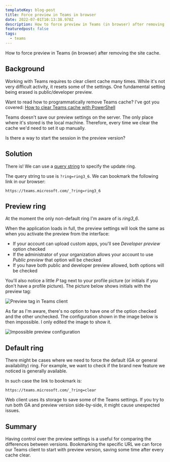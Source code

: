 ```yaml
---
templateKey: blog-post
title: Force preview in Teams in browser
date: 2022-07-01T10:13:38.978Z
description: How to force preview in Teams (in browser) after removing the site cache.
featuredpost: false
tags:
  - teams
---
```

How to force preview in Teams (in browser) after removing the site cache.

## Background

Working with Teams requires to clear client cache many times. While it's not very difficult activity, it resets some of the settings. One fundamental setting being erased is public/developer preview.

<Tip>

Want to read how to programmatically remove Teams cache? I've got you covered: [How to clear Teams cache with PowerShell](/how-to-clear-teams-cache-with-powershell/)

</Tip>

Teams doesn't save our preview settings on the server. The only place where it's stored is the local machine. Therefore, every time we clear the cache we'd need to set it up manually.

Is there a way to start the session in the preview version?

## Solution

There is! We can use a [query string](https://en.wikipedia.org/wiki/Query_string) to specify the update ring.

The query string to use is `?ring=ring3_6`. We can bookmark the following link in our browser:

```
https://teams.microsoft.com/_?ring=ring3_6
```

## Preview ring

At the moment the only non-default ring I'm aware of is _ring3_6_.

When the application loads in full, the preview settings will look the same as when you activate the preview from the interface:

- If your account can upload custom apps, you'll see _Developer preview_ option checked
- If the administrator of your organization allows your account to use _Public preview_ that option will be checked
- If you have both public and developer preview allowed, both options will be checked

You'll also notice a little _P_ tag next to your profile picture (or initials if you don't have a profile picture). The picture below shows initials with the preview tag:

![Preview tag in Teams client](../../img/20220701-100735-NLoluHYFNB.png)

As far as I'm aware, there's no option to have one of the option checked and the other unchecked. The configuration shown in the image below is then impossible. I only edited the image to show it.

![Impossible preview configuration](../../img/20220701-095709-bZ3oBzjry1.png)

## Default ring

There might be cases where we need to force the default (GA or general availability) ring. For example, we want to check if the brand new feature we noticed is generally available.

In such case the link to bookmark is:

```
https://teams.microsoft.com/_?ring=clear
```

<Warning>

Web client uses its storage to save some of the Teams settings. If you try to run both GA and preview version side-by-side, it might cause unexpected issues.

</Warning>

## Summary

Having control over the preview settings is a useful for comparing the differences between versions. Bookmarking the specific URL we can force our Teams client to start with preview version, saving some time after every cache clear.
